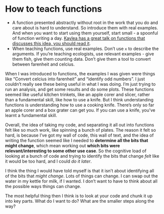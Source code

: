 # How to teach functions

-   A function presented abstractly without root in the work that you do
    and care about is hard to understand. So introduce them with real
    examples. And when you want to start using them yourself, start
    small - a spoonful of function writing a day. [Kaylea has a great
    talk on functions that discusses this idea, you should read
    it](https://zealous-wiles-e22e83.netlify.app/talk/funwithfunctions/).
-   When teaching functions, use real examples. Don't use `x` to
    describe the arguments. If you're teaching ecologists, use relevant
    examples - give them fish, give them counting data. Don't give them
    a tool to convert between farenheit and celcius.

When I was introduced to functions, the examples I was given were things
like "Convert celcius into farenheit" and "identify odd numbers". I just
couldn't really see these being useful in what I was doing. I'm just
trying to run an analysis, and get some results and do some plots. These
functions seemed like useful kitchen trinkets, like an apple corer and
slicer, rather than a fundamental skill, like how to use a knife. But I
think understanding functions is understanding how to use a cooking
knife. There's only so far an apple corer and a box grater can get you.
If you can use a knife, you've learnt a fundamental skill.

Overall, the idea of taking my code, and separating it all out into
functions felt like so much work, like spinning a bunch of plates. The
reason it felt so hard, is because I've got my wall of code, this wall
of text, and the idea of writing the function seemed like I needed to
**determine all the bits that might change**, which mean working out
**which bits were relevant/interesting to some other use case**. So the
cognitive load of looking at a bunch of code and trying to identify the
bits that change *felt* like it would be too hard, and I could *do it
later*.

I think the thing I would have told myself is that it isn't about
identifying all of the bits that *might change*. Lots of things can
change. I can swap out the water in my kettle for milk, if I wanted. I
don't want to have to think about all the possible ways things can
change.

The most helpful thing then I think is to look at your code and chunk it
up into key parts. What do I want to do? What are the smaller steps
along the way?
